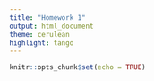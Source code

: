 ```yaml
---
title: "Homework 1"
output: html_document
theme: cerulean
highlight: tango
---
```


```r
knitr::opts_chunk$set(echo = TRUE)
```

